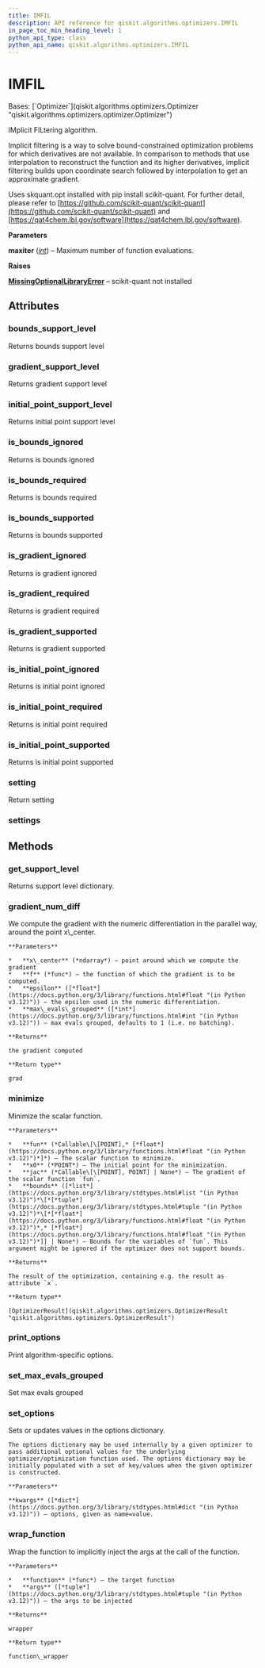 ```yaml
---
title: IMFIL
description: API reference for qiskit.algorithms.optimizers.IMFIL
in_page_toc_min_heading_level: 1
python_api_type: class
python_api_name: qiskit.algorithms.optimizers.IMFIL
---
```


# IMFIL

<Class id="qiskit.algorithms.optimizers.IMFIL" isDedicatedPage={true} github="https://github.com/qiskit/qiskit/tree/stable/0.45/qiskit/algorithms/optimizers/imfil.py" signature="qiskit.algorithms.optimizers.IMFIL(maxiter=1000)" modifiers="class">
  Bases: [`Optimizer`](qiskit.algorithms.optimizers.Optimizer "qiskit.algorithms.optimizers.optimizer.Optimizer")

  IMplicit FILtering algorithm.

  Implicit filtering is a way to solve bound-constrained optimization problems for which derivatives are not available. In comparison to methods that use interpolation to reconstruct the function and its higher derivatives, implicit filtering builds upon coordinate search followed by interpolation to get an approximate gradient.

  Uses skquant.opt installed with pip install scikit-quant. For further detail, please refer to [https://github.com/scikit-quant/scikit-quant](https://github.com/scikit-quant/scikit-quant) and [https://qat4chem.lbl.gov/software](https://qat4chem.lbl.gov/software).

  **Parameters**

  **maxiter** ([*int*](https://docs.python.org/3/library/functions.html#int "(in Python v3.12)")) – Maximum number of function evaluations.

  **Raises**

  [**MissingOptionalLibraryError**](exceptions#qiskit.exceptions.MissingOptionalLibraryError "qiskit.exceptions.MissingOptionalLibraryError") – scikit-quant not installed

  ## Attributes

  ### bounds\_support\_level

  <Attribute id="qiskit.algorithms.optimizers.IMFIL.bounds_support_level">
    Returns bounds support level
  </Attribute>

  ### gradient\_support\_level

  <Attribute id="qiskit.algorithms.optimizers.IMFIL.gradient_support_level">
    Returns gradient support level
  </Attribute>

  ### initial\_point\_support\_level

  <Attribute id="qiskit.algorithms.optimizers.IMFIL.initial_point_support_level">
    Returns initial point support level
  </Attribute>

  ### is\_bounds\_ignored

  <Attribute id="qiskit.algorithms.optimizers.IMFIL.is_bounds_ignored">
    Returns is bounds ignored
  </Attribute>

  ### is\_bounds\_required

  <Attribute id="qiskit.algorithms.optimizers.IMFIL.is_bounds_required">
    Returns is bounds required
  </Attribute>

  ### is\_bounds\_supported

  <Attribute id="qiskit.algorithms.optimizers.IMFIL.is_bounds_supported">
    Returns is bounds supported
  </Attribute>

  ### is\_gradient\_ignored

  <Attribute id="qiskit.algorithms.optimizers.IMFIL.is_gradient_ignored">
    Returns is gradient ignored
  </Attribute>

  ### is\_gradient\_required

  <Attribute id="qiskit.algorithms.optimizers.IMFIL.is_gradient_required">
    Returns is gradient required
  </Attribute>

  ### is\_gradient\_supported

  <Attribute id="qiskit.algorithms.optimizers.IMFIL.is_gradient_supported">
    Returns is gradient supported
  </Attribute>

  ### is\_initial\_point\_ignored

  <Attribute id="qiskit.algorithms.optimizers.IMFIL.is_initial_point_ignored">
    Returns is initial point ignored
  </Attribute>

  ### is\_initial\_point\_required

  <Attribute id="qiskit.algorithms.optimizers.IMFIL.is_initial_point_required">
    Returns is initial point required
  </Attribute>

  ### is\_initial\_point\_supported

  <Attribute id="qiskit.algorithms.optimizers.IMFIL.is_initial_point_supported">
    Returns is initial point supported
  </Attribute>

  ### setting

  <Attribute id="qiskit.algorithms.optimizers.IMFIL.setting">
    Return setting
  </Attribute>

  ### settings

  <Attribute id="qiskit.algorithms.optimizers.IMFIL.settings" />

  ## Methods

  ### get\_support\_level

  <Function id="qiskit.algorithms.optimizers.IMFIL.get_support_level" signature="get_support_level()">
    Returns support level dictionary.
  </Function>

  ### gradient\_num\_diff

  <Function id="qiskit.algorithms.optimizers.IMFIL.gradient_num_diff" signature="gradient_num_diff(x_center, f, epsilon, max_evals_grouped=None)" modifiers="static">
    We compute the gradient with the numeric differentiation in the parallel way, around the point x\_center.

    **Parameters**

    *   **x\_center** (*ndarray*) – point around which we compute the gradient
    *   **f** (*func*) – the function of which the gradient is to be computed.
    *   **epsilon** ([*float*](https://docs.python.org/3/library/functions.html#float "(in Python v3.12)")) – the epsilon used in the numeric differentiation.
    *   **max\_evals\_grouped** ([*int*](https://docs.python.org/3/library/functions.html#int "(in Python v3.12)")) – max evals grouped, defaults to 1 (i.e. no batching).

    **Returns**

    the gradient computed

    **Return type**

    grad
  </Function>

  ### minimize

  <Function id="qiskit.algorithms.optimizers.IMFIL.minimize" signature="minimize(fun, x0, jac=None, bounds=None)">
    Minimize the scalar function.

    **Parameters**

    *   **fun** (*Callable\[\[POINT],* [*float*](https://docs.python.org/3/library/functions.html#float "(in Python v3.12)")*]*) – The scalar function to minimize.
    *   **x0** (*POINT*) – The initial point for the minimization.
    *   **jac** (*Callable\[\[POINT], POINT] | None*) – The gradient of the scalar function `fun`.
    *   **bounds** ([*list*](https://docs.python.org/3/library/stdtypes.html#list "(in Python v3.12)")*\[*[*tuple*](https://docs.python.org/3/library/stdtypes.html#tuple "(in Python v3.12)")*\[*[*float*](https://docs.python.org/3/library/functions.html#float "(in Python v3.12)")*,* [*float*](https://docs.python.org/3/library/functions.html#float "(in Python v3.12)")*]] | None*) – Bounds for the variables of `fun`. This argument might be ignored if the optimizer does not support bounds.

    **Returns**

    The result of the optimization, containing e.g. the result as attribute `x`.

    **Return type**

    [OptimizerResult](qiskit.algorithms.optimizers.OptimizerResult "qiskit.algorithms.optimizers.OptimizerResult")
  </Function>

  ### print\_options

  <Function id="qiskit.algorithms.optimizers.IMFIL.print_options" signature="print_options()">
    Print algorithm-specific options.
  </Function>

  ### set\_max\_evals\_grouped

  <Function id="qiskit.algorithms.optimizers.IMFIL.set_max_evals_grouped" signature="set_max_evals_grouped(limit)">
    Set max evals grouped
  </Function>

  ### set\_options

  <Function id="qiskit.algorithms.optimizers.IMFIL.set_options" signature="set_options(**kwargs)">
    Sets or updates values in the options dictionary.

    The options dictionary may be used internally by a given optimizer to pass additional optional values for the underlying optimizer/optimization function used. The options dictionary may be initially populated with a set of key/values when the given optimizer is constructed.

    **Parameters**

    **kwargs** ([*dict*](https://docs.python.org/3/library/stdtypes.html#dict "(in Python v3.12)")) – options, given as name=value.
  </Function>

  ### wrap\_function

  <Function id="qiskit.algorithms.optimizers.IMFIL.wrap_function" signature="wrap_function(function, args)" modifiers="static">
    Wrap the function to implicitly inject the args at the call of the function.

    **Parameters**

    *   **function** (*func*) – the target function
    *   **args** ([*tuple*](https://docs.python.org/3/library/stdtypes.html#tuple "(in Python v3.12)")) – the args to be injected

    **Returns**

    wrapper

    **Return type**

    function\_wrapper
  </Function>
</Class>

